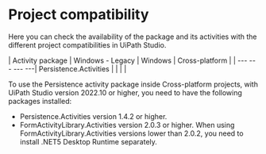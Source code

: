 ﻿# Project compatibility

Here you can check the availability of the package and its activities with the different project compatibilities in UiPath Studio.


| Activity package | Windows - Legacy | Windows | Cross-platform |
| --- --- --- ---| Persistence.Activities |  |  |  |

To use the Persistence activity package inside Cross-platform projects, with UiPath Studio version 2022.10 or higher, you need to have the following packages installed:

* Persistence.Activities version 1.4.2 or higher.
* FormActivityLibrary.Activities version 2.0.3 or higher. When using FormActivityLibrary.Activities versions lower than 2.0.2, you need to install .NET5 Desktop Runtime separately.
